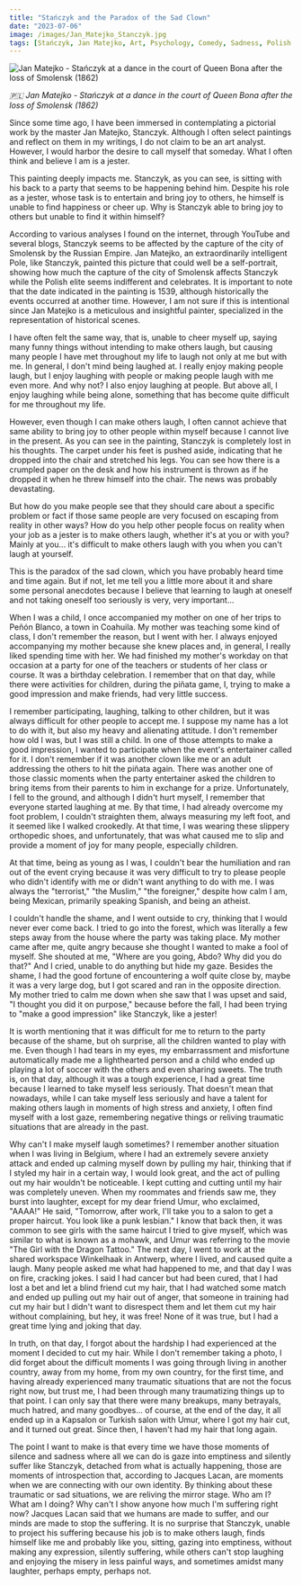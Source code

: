 ```yaml
---
title: "Stańczyk and the Paradox of the Sad Clown"
date: "2023-07-06"
image: /images/Jan_Matejko_Stanczyk.jpg
tags: [Stańczyk, Jan Matejko, Art, Psychology, Comedy, Sadness, Polish History, Smolensk]
---
```


<Link href="/paintings/jan-matejko-stańczyk-1862">
  <Image className="w-full" src="/images/Jan_Matejko_Stanczyk.jpg" width={1452} height={1080}
        alt="Jan Matejko - Stańczyk at a dance in the court of Queen Bona after the loss of Smolensk (1862)"
        caption="Jan Matejko - Stańczyk at a dance in the court of Queen Bona after the loss of Smolensk (1862)" />
</Link>

_🇵🇱 Jan Matejko - Stańczyk at a dance in the court of Queen Bona after the loss of Smolensk (1862)_

Since some time ago, I have been immersed in contemplating a pictorial work by the master Jan Matejko, Stanczyk. Although I often select paintings and reflect on them in my writings, I do not claim to be an art analyst. However, I would harbor the desire to call myself that someday. What I often think and believe I am is a jester.

This painting deeply impacts me. Stanczyk, as you can see, is sitting with his back to a party that seems to be happening behind him. Despite his role as a jester, whose task is to entertain and bring joy to others, he himself is unable to find happiness or cheer up. Why is Stanczyk able to bring joy to others but unable to find it within himself?

According to various analyses I found on the internet, through YouTube and several blogs, Stanczyk seems to be affected by the capture of the city of Smolensk by the Russian Empire. Jan Matejko, an extraordinarily intelligent Pole, like Stanczyk, painted this picture that could well be a self-portrait, showing how much the capture of the city of Smolensk affects Stanczyk while the Polish elite seems indifferent and celebrates. It is important to note that the date indicated in the painting is 1539, although historically the events occurred at another time. However, I am not sure if this is intentional since Jan Matejko is a meticulous and insightful painter, specialized in the representation of historical scenes.

I have often felt the same way, that is, unable to cheer myself up, saying many funny things without intending to make others laugh, but causing many people I have met throughout my life to laugh not only at me but with me. In general, I don't mind being laughed at. I really enjoy making people laugh, but I enjoy laughing with people or making people laugh with me even more. And why not? I also enjoy laughing at people. But above all, I enjoy laughing while being alone, something that has become quite difficult for me throughout my life.

However, even though I can make others laugh, I often cannot achieve that same ability to bring joy to other people within myself because I cannot live in the present. As you can see in the painting, Stanczyk is completely lost in his thoughts. The carpet under his feet is pushed aside, indicating that he dropped into the chair and stretched his legs. You can see how there is a crumpled paper on the desk and how his instrument is thrown as if he dropped it when he threw himself into the chair. The news was probably devastating.

But how do you make people see that they should care about a specific problem or fact if those same people are very focused on escaping from reality in other ways? How do you help other people focus on reality when your job as a jester is to make others laugh, whether it's at you or with you? Mainly at you... it's difficult to make others laugh with you when you can't laugh at yourself.

This is the paradox of the sad clown, which you have probably heard time and time again. But if not, let me tell you a little more about it and share some personal anecdotes because I believe that learning to laugh at oneself and not taking oneself too seriously is very, very important...

When I was a child, I once accompanied my mother on one of her trips to Peñón Blanco, a town in Coahuila. My mother was teaching some kind of class, I don't remember the reason, but I went with her. I always enjoyed accompanying my mother because she knew places and, in general, I really liked spending time with her. We had finished my mother's workday on that occasion at a party for one of the teachers or students of her class or course. It was a birthday celebration. I remember that on that day, while there were activities for children, during the piñata game, I, trying to make a good impression and make friends, had very little success.

I remember participating, laughing, talking to other children, but it was always difficult for other people to accept me. I suppose my name has a lot to do with it, but also my heavy and alienating attitude. I don't remember how old I was, but I was still a child. In one of those attempts to make a good impression, I wanted to participate when the event's entertainer called for it. I don't remember if it was another clown like me or an adult addressing the others to hit the piñata again. There was another one of those classic moments when the party entertainer asked the children to bring items from their parents to him in exchange for a prize. Unfortunately, I fell to the ground, and although I didn't hurt myself, I remember that everyone started laughing at me. By that time, I had already overcome my foot problem, I couldn't straighten them, always measuring my left foot, and it seemed like I walked crookedly. At that time, I was wearing these slippery orthopedic shoes, and unfortunately, that was what caused me to slip and provide a moment of joy for many people, especially children.

At that time, being as young as I was, I couldn't bear the humiliation and ran out of the event crying because it was very difficult to try to please people who didn't identify with me or didn't want anything to do with me. I was always the "terrorist," "the Muslim," "the foreigner," despite how calm I am, being Mexican, primarily speaking Spanish, and being an atheist.

I couldn't handle the shame, and I went outside to cry, thinking that I would never ever come back. I tried to go into the forest, which was literally a few steps away from the house where the party was taking place. My mother came after me, quite angry because she thought I wanted to make a fool of myself. She shouted at me, "Where are you going, Abdo? Why did you do that?" And I cried, unable to do anything but hide my gaze. Besides the shame, I had the good fortune of encountering a wolf quite close by, maybe it was a very large dog, but I got scared and ran in the opposite direction. My mother tried to calm me down when she saw that I was upset and said, "I thought you did it on purpose," because before the fall, I had been trying to "make a good impression" like Stanczyk, like a jester!

It is worth mentioning that it was difficult for me to return to the party because of the shame, but oh surprise, all the children wanted to play with me. Even though I had tears in my eyes, my embarrassment and misfortune automatically made me a lighthearted person and a child who ended up playing a lot of soccer with the others and even sharing sweets. The truth is, on that day, although it was a tough experience, I had a great time because I learned to take myself less seriously. That doesn't mean that nowadays, while I can take myself less seriously and have a talent for making others laugh in moments of high stress and anxiety, I often find myself with a lost gaze, remembering negative things or reliving traumatic situations that are already in the past.

Why can't I make myself laugh sometimes? I remember another situation when I was living in Belgium, where I had an extremely severe anxiety attack and ended up calming myself down by pulling my hair, thinking that if I styled my hair in a certain way, I would look great, and the act of pulling out my hair wouldn't be noticeable. I kept cutting and cutting until my hair was completely uneven. When my roommates and friends saw me, they burst into laughter, except for my dear friend Umur, who exclaimed, "AAAA!" He said, "Tomorrow, after work, I'll take you to a salon to get a proper haircut. You look like a punk lesbian." I know that back then, it was common to see girls with the same haircut I tried to give myself, which was similar to what is known as a mohawk, and Umur was referring to the movie "The Girl with the Dragon Tattoo." The next day, I went to work at the shared workspace Winkelhaak in Antwerp, where I lived, and caused quite a laugh. Many people asked me what had happened to me, and that day I was on fire, cracking jokes. I said I had cancer but had been cured, that I had lost a bet and let a blind friend cut my hair, that I had watched some match and ended up pulling out my hair out of anger, that someone in training had cut my hair but I didn't want to disrespect them and let them cut my hair without complaining, but hey, it was free! None of it was true, but I had a great time lying and joking that day.

In truth, on that day, I forgot about the hardship I had experienced at the moment I decided to cut my hair. While I don't remember taking a photo, I did forget about the difficult moments I was going through living in another country, away from my home, from my own country, for the first time, and having already experienced many traumatic situations that are not the focus right now, but trust me, I had been through many traumatizing things up to that point. I can only say that there were many breakups, many betrayals, much hatred, and many goodbyes... of course, at the end of the day, it all ended up in a Kapsalon or Turkish salon with Umur, where I got my hair cut, and it turned out great. Since then, I haven't had my hair that long again.

The point I want to make is that every time we have those moments of silence and sadness where all we can do is gaze into emptiness and silently suffer like Stanczyk, detached from what is actually happening, those are moments of introspection that, according to Jacques Lacan, are moments when we are connecting with our own identity. By thinking about these traumatic or sad situations, we are reliving the mirror stage. Who am I? What am I doing? Why can't I show anyone how much I'm suffering right now? Jacques Lacan said that we humans are made to suffer, and our minds are made to stop the suffering. It is no surprise that Stanczyk, unable to project his suffering because his job is to make others laugh, finds himself like me and probably like you, sitting, gazing into emptiness, without making any expression, silently suffering, while others can't stop laughing and enjoying the misery in less painful ways, and sometimes amidst many laughter, perhaps empty, perhaps not.
